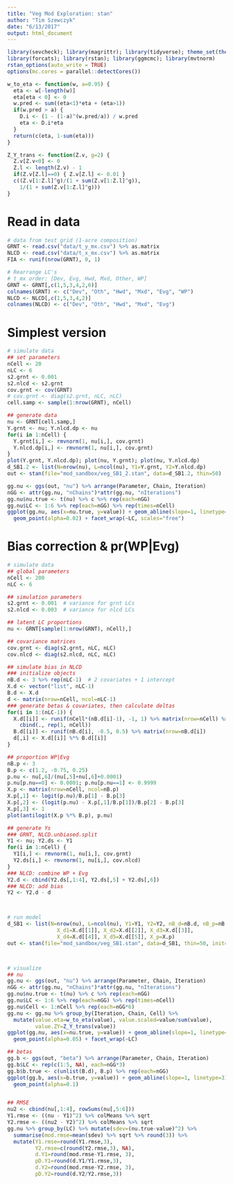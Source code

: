 ```yaml
---
title: "Veg Mod Exploration: stan"
author: "Tim Szewczyk"
date: "6/13/2017"
output: html_document
---
```


```r
library(sevcheck); library(magrittr); library(tidyverse); theme_set(theme_bw())
library(forcats); library(rstan); library(ggmcmc); library(mvtnorm)
rstan_options(auto_write = TRUE)
options(mc.cores = parallel::detectCores())

w_to_eta <- function(w, a=0.95) {
  eta <- w[-length(w)]
  eta[eta < 0] <- 0
  w.pred <- sum((eta<1)*eta + (eta>1))
  if(w.pred > a) {
    D.i <- (1 - (1-a)^(w.pred/a)) / w.pred
    eta <- D.i*eta
  }
  return(c(eta, 1-sum(eta)))
}

Z_Y_trans <- function(Z.v, g=2) {
  Z.v[Z.v<0] <- 0
  Z.l <- length(Z.v) - 1
  if(Z.v[Z.l]==0) { Z.v[Z.l] <- 0.01 }
  c((Z.v[1:Z.l]^g)/(1 + sum(Z.v[1:Z.l]^g)),
    1/(1 + sum(Z.v[1:Z.l]^g)))
}
```

# Read in data
```r
# data from test grid (1-acre composition)
GRNT <- read.csv("data/t_y_mx.csv") %>% as.matrix
NLCD <- read.csv("data/t_x_mx.csv") %>% as.matrix
FIA <- runif(nrow(GRNT), 0, 1)

# Rearrange LC's
# t_mx order: [Dev, Evg, Hwd, Mxd, Other, WP]
GRNT <- GRNT[,c(1,5,3,4,2,6)]
colnames(GRNT) <- c("Dev", "Oth", "Hwd", "Mxd", "Evg", "WP")
NLCD <- NLCD[,c(1,5,3,4,2)]
colnames(NLCD) <- c("Dev", "Oth", "Hwd", "Mxd", "Evg")
```


# Simplest version
```r
# simulate data
## set parameters
nCell <- 20
nLC <- 6
s2.grnt <- 0.001
s2.nlcd <- s2.grnt
cov.grnt <- cov(GRNT)
# cov.grnt <- diag(s2.grnt, nLC, nLC)
cell.samp <- sample(1:nrow(GRNT), nCell)

## generate data
nu <- GRNT[cell.samp,]
Y.grnt <- nu; Y.nlcd.dp <- nu
for(i in 1:nCell) {
  Y.grnt[i,] <- rmvnorm(1, nu[i,], cov.grnt) 
  Y.nlcd.dp[i,] <- rmvnorm(1, nu[i,], cov.grnt) 
}
plot(Y.grnt, Y.nlcd.dp); plot(nu, Y.grnt); plot(nu, Y.nlcd.dp)
d_SB1.2 <- list(N=nrow(nu), L=ncol(nu), Y1=Y.grnt, Y2=Y.nlcd.dp)
out <- stan(file="mod_sandbox/veg_SB1_2.stan", data=d_SB1.2, thin=50)

gg.nu <- ggs(out, "nu") %>% arrange(Parameter, Chain, Iteration)
nGG <- attr(gg.nu, "nChains")*attr(gg.nu, "nIterations")
gg.nu$nu.true <- t(nu) %>% c %>% rep(each=nGG)
gg.nu$LC <- 1:6 %>% rep(each=nGG) %>% rep(times=nCell)
ggplot(gg.nu, aes(x=nu.true, y=value)) + geom_abline(slope=1, linetype=2) +
  geom_point(alpha=0.02) + facet_wrap(~LC, scales="free")
```

# Bias correction & pr(WP|Evg)
```r
# simulate data
## global parameters
nCell <- 200
nLC <- 6

## simulation parameters
s2.grnt <- 0.001  # variance for grnt LCs
s2.nlcd <- 0.003  # variance for nlcd LCs

## latent LC proportions
nu <- GRNT[sample(1:nrow(GRNT), nCell),]

## covariance matrices
cov.grnt <- diag(s2.grnt, nLC, nLC)
cov.nlcd <- diag(s2.nlcd, nLC, nLC)

## simulate bias in NLCD
### initialize objects
nB.d <- 3 %>% rep(nLC-1)  # 2 covariates + 1 intercept
X.d <- vector("list", nLC-1)
B.d <- X.d
d <- matrix(nrow=nCell, ncol=nLC-1)
### generate betas & covariates, then calculate deltas
for(i in 1:(nLC-1)) {
  X.d[[i]] <- runif(nCell*(nB.d[i]-1), -1, 1) %>% matrix(nrow=nCell) %>% 
    cbind(., rep(1, nCell))
  B.d[[i]] <- runif(nB.d[i], -0.5, 0.5) %>% matrix(nrow=nB.d[i])
  d[,i] <- X.d[[i]] %*% B.d[[i]]
}

## proportion WP|Evg
nB.p <- 3
B.p <- c(1.2, -0.75, 0.25)
p.nu <- nu[,6]/(nu[,5]+nu[,6]+0.0001)
p.nu[p.nu==0] <- 0.0001; p.nu[p.nu==1] <- 0.9999
X.p <- matrix(nrow=nCell, ncol=nB.p)
X.p[,1] <- logit(p.nu)/B.p[1] - B.p[3]
X.p[,2] <- (logit(p.nu) - X.p[,1]/B.p[1])/B.p[2] - B.p[3]
X.p[,3] <- 1
plot(antilogit(X.p %*% B.p), p.nu)

## generate Ys
### GRNT, NLCD.unbiased.split
Y1 <- nu; Y2.ds <- Y1
for(i in 1:nCell) {
  Y1[i,] <- rmvnorm(1, nu[i,], cov.grnt)
  Y2.ds[i,] <- rmvnorm(1, nu[i,], cov.nlcd)
}
### NLCD: combine WP + Evg
Y2.d <- cbind(Y2.ds[,1:4], Y2.ds[,5] + Y2.ds[,6])
### NLCD: add bias
Y2 <- Y2.d - d



# run model
d_SB1 <- list(N=nrow(nu), L=ncol(nu), Y1=Y1, Y2=Y2, nB_d=nB.d, nB_p=nB.p,
                X_d1=X.d[[1]], X_d2=X.d[[2]], X_d3=X.d[[3]], 
                X_d4=X.d[[4]], X_d5=X.d[[5]], X_p=X.p)
out <- stan(file="mod_sandbox/veg_SB1.stan", data=d_SB1, thin=50, init=0)



# visualize
## nu
gg.nu <- ggs(out, "nu") %>% arrange(Parameter, Chain, Iteration)
nGG <- attr(gg.nu, "nChains")*attr(gg.nu, "nIterations")
gg.nu$nu.true <- t(nu) %>% c %>% rep(each=nGG)
gg.nu$LC <- 1:6 %>% rep(each=nGG) %>% rep(times=nCell)
gg.nu$Cell <- 1:nCell %>% rep(each=nGG*6)
gg.nu <- gg.nu %>% group_by(Iteration, Chain, Cell) %>%
  mutate(value.eta=w_to_eta(value), value.scaled=value/sum(value),
         value.ZY=Z_Y_trans(value))
ggplot(gg.nu, aes(x=nu.true, y=value)) + geom_abline(slope=1, linetype=2) +
  geom_point(alpha=0.05) + facet_wrap(~LC)

## betas
gg.b <- ggs(out, "beta") %>% arrange(Parameter, Chain, Iteration)
gg.b$LC <- rep(c(1:5, NA), each=nGG*3) 
gg.b$b.true <- c(unlist(B.d), B.p) %>% rep(each=nGG)
ggplot(gg.b, aes(x=b.true, y=value)) + geom_abline(slope=1, linetype=3) +
  geom_point(alpha=0.1)


## RMSE
nu2 <- cbind(nu[,1:4], rowSums(nu[,5:6]))
Y1.rmse <- ((nu - Y1)^2) %>% colMeans %>% sqrt
Y2.rmse <- ((nu2 - Y2)^2) %>% colMeans %>% sqrt
gg.nu %>% group_by(LC) %>% mutate(sdev=(nu.true-value)^2) %>%
  summarise(mod.rmse=mean(sdev) %>% sqrt %>% round(3)) %>%
  mutate(Y1.rmse=round(Y1.rmse,3),
         Y2.rmse=c(round(Y2.rmse,3), NA),
         d.Y1=round(mod.rmse-Y1.rmse, 3), 
         pD.Y1=round(d.Y1/Y1.rmse,3),
         d.Y2=round(mod.rmse-Y2.rmse, 3), 
         pD.Y2=round(d.Y2/Y2.rmse,3))
```








